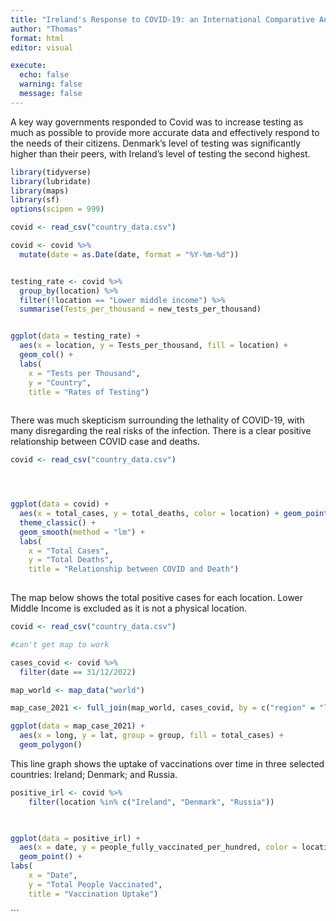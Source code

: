 ```yaml
---
title: "Ireland's Response to COVID-19: an International Comparative Analysis"
author: "Thomas"
format: html
editor: visual

execute:
  echo: false
  warning: false
  message: false
---
```

A key way governments responded to Covid was to increase testing as much as possible to provide more accurate data and effectively respond to the needs of their citizens. Denmark's level of testing was significantly higher than their peers, with Ireland's level of testing the second highest.
```r
library(tidyverse)
library(lubridate)
library(maps)
library(sf)
options(scipen = 999)

covid <- read_csv("country_data.csv")

covid <- covid %>%
  mutate(date = as.Date(date, format = "%Y-%m-%d"))


testing_rate <- covid %>%
  group_by(location) %>%
  filter(!location == "Lower middle income") %>%
  summarise(Tests_per_thousand = new_tests_per_thousand)


ggplot(data = testing_rate) +
  aes(x = location, y = Tests_per_thousand, fill = location) +
  geom_col() +
  labs(
    x = "Tests per Thousand",
    y = "Country",
    title = "Rates of Testing")
  


```

There was much skepticism surrounding the lethality of COVID-19, with many disregarding the real risks of the infection. There is a clear positive relationship between COVID case and deaths.

```r
covid <- read_csv("country_data.csv")




ggplot(data = covid) +
  aes(x = total_cases, y = total_deaths, color = location) + geom_point() +
  theme_classic() +
  geom_smooth(method = "lm") +
  labs(
    x = "Total Cases",
    y = "Total Deaths",
    title = "Relationship between COVID and Death")
  
```
The map below shows the total positive cases for each location. Lower Middle Income is excluded as it is not a physical location.
```r

covid <- read_csv("country_data.csv")

#can't get map to work

cases_covid <- covid %>%
  filter(date == 31/12/2022)

map_world <- map_data("world")

map_case_2021 <- full_join(map_world, cases_covid, by = c("region" = "location"))

ggplot(data = map_case_2021) +
  aes(x = long, y = lat, group = group, fill = total_cases) + 
  geom_polygon()


```
This line graph shows the uptake of vaccinations over time in three selected countries: Ireland; Denmark; and Russia.
```r

positive_irl <- covid %>%
    filter(location %in% c("Ireland", "Denmark", "Russia"))

  

ggplot(data = positive_irl) +
  aes(x = date, y = people_fully_vaccinated_per_hundred, color = location) + 
  geom_point() +
labs(
    x = "Date",
    y = "Total People Vaccinated",
    title = "Vaccination Uptake")


```

```


